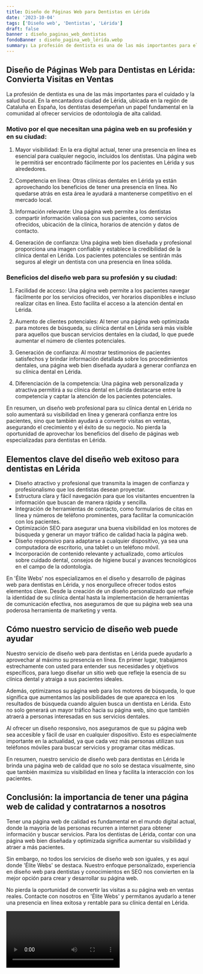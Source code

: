 ```yaml
---
title: Diseño de Páginas Web para Dentistas en Lérida
date: '2023-10-04'
tags: ['Diseño web', 'Dentistas', 'Lérida']
draft: false
banner : diseño_paginas_web_dentistas
fondoBanner : diseño_pagina_web_lérida.webp
summary: La profesión de dentista es una de las más importantes para el cuidado y la salud bucal. En la encantadora ciudad de Lérida, ubicada en la región de Cataluña en España, los dentistas desempeñan un papel fundamental en la comunidad al ofrecer servicios de odontología de alta calidad. 
---
```


## Diseño de Páginas Web para Dentistas en Lérida: Convierta Visitas en Ventas

La profesión de dentista es una de las más importantes para el cuidado y la salud bucal. En la encantadora ciudad de Lérida, ubicada en la región de Cataluña en España, los dentistas desempeñan un papel fundamental en la comunidad al ofrecer servicios de odontología de alta calidad. 

### Motivo por el que necesitan una página web en su profesión y en su ciudad:

1. Mayor visibilidad: En la era digital actual, tener una presencia en línea es esencial para cualquier negocio, incluidos los dentistas. Una página web le permitirá ser encontrado fácilmente por los pacientes en Lérida y sus alrededores.

2. Competencia en línea: Otras clínicas dentales en Lérida ya están aprovechando los beneficios de tener una presencia en línea. No quedarse atrás en esta área le ayudará a mantenerse competitivo en el mercado local.

3. Información relevante: Una página web permite a los dentistas compartir información valiosa con sus pacientes, como servicios ofrecidos, ubicación de la clínica, horarios de atención y datos de contacto.

4. Generación de confianza: Una página web bien diseñada y profesional proporciona una imagen confiable y establece la credibilidad de la clínica dental en Lérida. Los pacientes potenciales se sentirán más seguros al elegir un dentista con una presencia en línea sólida.

### Beneficios del diseño web para su profesión y su ciudad:

1. Facilidad de acceso: Una página web permite a los pacientes navegar fácilmente por los servicios ofrecidos, ver horarios disponibles e incluso realizar citas en línea. Esto facilita el acceso a la atención dental en Lérida.

2. Aumento de clientes potenciales: Al tener una página web optimizada para motores de búsqueda, su clínica dental en Lérida será más visible para aquellos que buscan servicios dentales en la ciudad, lo que puede aumentar el número de clientes potenciales.

3. Generación de confianza: Al mostrar testimonios de pacientes satisfechos y brindar información detallada sobre los procedimientos dentales, una página web bien diseñada ayudará a generar confianza en su clínica dental en Lérida.

4. Diferenciación de la competencia: Una página web personalizada y atractiva permitirá a su clínica dental en Lérida destacarse entre la competencia y captar la atención de los pacientes potenciales.

En resumen, un diseño web profesional para su clínica dental en Lérida no solo aumentará su visibilidad en línea y generará confianza entre los pacientes, sino que también ayudará a convertir visitas en ventas, asegurando el crecimiento y el éxito de su negocio. No pierda la oportunidad de aprovechar los beneficios del diseño de páginas web especializadas para dentistas en Lérida.

<GifSeo />

<Cta />

## Elementos clave del diseño web exitoso para dentistas en Lérida

- Diseño atractivo y profesional que transmita la imagen de confianza y profesionalismo que los dentistas desean proyectar.
- Estructura clara y fácil navegación para que los visitantes encuentren la información que buscan de manera rápida y sencilla.
- Integración de herramientas de contacto, como formularios de citas en línea y números de teléfono prominentes, para facilitar la comunicación con los pacientes.
- Optimización SEO para asegurar una buena visibilidad en los motores de búsqueda y generar un mayor tráfico de calidad hacia la página web.
- Diseño responsivo para adaptarse a cualquier dispositivo, ya sea una computadora de escritorio, una tablet o un teléfono móvil.
- Incorporación de contenido relevante y actualizado, como artículos sobre cuidado dental, consejos de higiene bucal y avances tecnológicos en el campo de la odontología.

En 'Élite Webs' nos especializamos en el diseño y desarrollo de páginas web para dentistas en Lérida, y nos enorgullece ofrecer todos estos elementos clave. Desde la creación de un diseño personalizado que refleje la identidad de su clínica dental hasta la implementación de herramientas de comunicación efectiva, nos aseguramos de que su página web sea una poderosa herramienta de marketing y venta.

## Cómo nuestro servicio de diseño web puede ayudar

Nuestro servicio de diseño web para dentistas en Lérida puede ayudarlo a aprovechar al máximo su presencia en línea. En primer lugar, trabajamos estrechamente con usted para entender sus necesidades y objetivos específicos, para luego diseñar un sitio web que refleje la esencia de su clínica dental y atraiga a sus pacientes ideales.

Además, optimizamos su página web para los motores de búsqueda, lo que significa que aumentamos las posibilidades de que aparezca en los resultados de búsqueda cuando alguien busca un dentista en Lérida. Esto no solo generará un mayor tráfico hacia su página web, sino que también atraerá a personas interesadas en sus servicios dentales.

Al ofrecer un diseño responsivo, nos aseguramos de que su página web sea accesible y fácil de usar en cualquier dispositivo. Esto es especialmente importante en la actualidad, ya que cada vez más personas utilizan sus teléfonos móviles para buscar servicios y programar citas médicas.

En resumen, nuestro servicio de diseño web para dentistas en Lérida le brinda una página web de calidad que no solo se destaca visualmente, sino que también maximiza su visibilidad en línea y facilita la interacción con los pacientes.

## Conclusión: la importancia de tener una página web de calidad y contratarnos a nosotros

Tener una página web de calidad es fundamental en el mundo digital actual, donde la mayoría de las personas recurren a internet para obtener información y buscar servicios. Para los dentistas de Lérida, contar con una página web bien diseñada y optimizada significa aumentar su visibilidad y atraer a más pacientes.

Sin embargo, no todos los servicios de diseño web son iguales, y es aquí donde 'Élite Webs' se destaca. Nuestro enfoque personalizado, experiencia en diseño web para dentistas y conocimientos en SEO nos convierten en la mejor opción para crear y desarrollar su página web.

No pierda la oportunidad de convertir las visitas a su página web en ventas reales. Contacte con nosotros en 'Élite Webs' y permítanos ayudarlo a tener una presencia en línea exitosa y rentable para su clínica dental en Lérida.

<Video />

<CtaBot job='Dentistas' city='Lérida'/>

<Gmaps query='Lérida+españa+maps' />